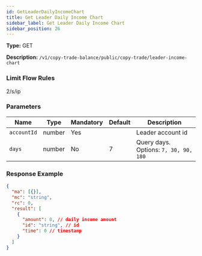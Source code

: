 ```yaml
---
id: GetLeaderDailyIncomeChart
title: Get Leader Daily Income Chart
sidebar_label: Get Leader Daily Income Chart
sidebar_position: 26
---
```


**Type:** GET

**Description:** `/v1/copy-trade-balance/public/copy-trade/leader-income-chart`

### Limit Flow Rules

2/s/ip

### Parameters

| Name | Type | Mandatory | Default | Description |
| --- | --- | --- | --- | --- |
| `accountId` | number | Yes |  | Leader account id |
| `days` | number | No | 7 | Query days. Options: `7, 30, 90, 180` |

### Response Example

```json title="Response"
{
  "ma": [{}],
  "mc": "string",
  "rc": 0,
  "result": [
    {
      "amount": 0, // daily income amount
      "id": "string", // id
      "time": 0 // timestamp
    }
  ]
}
```

